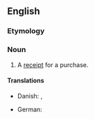 ==English==

===Etymology===
{{compound|en|sales|slip}}

===Noun===
{{en-noun}}

# A [[receipt]] for a purchase.

====Translations====
{{trans-top|receipt for a purchase}}
* Danish: {{t+|da|bon|c}}, {{t|da|kassebon|c}}
{{trans-mid}}
* German: {{t+|de|Kassenzettel|m}}
{{trans-bottom}}